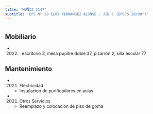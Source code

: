 ```yaml
---
title: 'MUÑIZ 2147'
subtitle: 'EPC N° 20 ELOY FERNANDEZ ALONSO - JIN C (EPCJS 20/08°)'
---
```


#


## Mobiliario

*  (2022) : escritorio 3, mesa pupitre doble 37, pizarrón 2, silla escolar 77 





## Mantenimiento

*  (2021) Electricidad 
    + Instalacion de purificadores en aulas

*  (2021) Otros Servicios 
    + Reemplazo y colocacion de piso de goma



